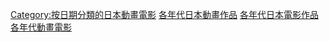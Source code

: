 {{Container category}}

[[Category:按日期分類的日本動畫電影|Category:按日期分類的日本動畫電影]]
[[Category:各年代日本動畫作品|]]
[[Category:各年代日本電影作品|]]
[[Category:各年代動畫電影|]]